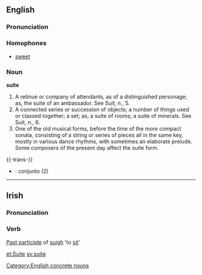 ==English==
===Pronunciation===
{{IPA|[swiːt]}}

===Homophones===
*[[sweet]]

===Noun===
'''suite'''

#A retinue or company of attendants, as of a distinguished personage; as, the suite of an ambassador. See Suit, n., 5.
#A connected series or succession of objects; a number of things used or classed together; a set; as, a suite of rooms; a suite of minerals. See Suit, n., 6.
#One of the old musical forms, before the time of the more compact sonata, consisting of a string or series of pieces all in the same key, mostly in various dance rhythms, with sometimes an elaborate prelude. Some composers of the present day affect the suite form.

{{-trans-}}

* {{pt}} : conjunto (2)

[[Category:English concrete nouns]]

----
==Irish==
===Pronunciation===
{{IPA|[ˈsit&#690;ə]}}
===Verb===
[[Past participle]] of [[suigh]] 'to [[sit]]'

[[et:Suite]]
[[sv:suite]]